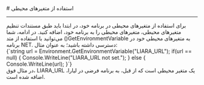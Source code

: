 
<Layout>
# استفاده از متغیرهای محیطی 
<hr className="mb-2" />
برای استفاده از متغیرهای محیطی در برنامه خود، در ابتدا باید طبق <Link href="../../details/envs" className="blue-link">مستندات تنظیم متغیرهای محیطی</Link>، متغیرهای محیطی را به برنامه خود، اضافه کنید.
در ادامه، شما می‌توانید با استفاده از متد <Important>()GetEnvironmentVariable</Important> به متغیرهای محیطی خود در برنامه NET. دسترسی داشته باشید؛ به عنوان مثال:

<div className="h-2" />
<div dir="ltr">
<Highlight  className="dotnet">
{`string url = Environment.GetEnvironmentVariable("LIARA_URL");
if(url == null)
{
    Console.WriteLine("LIARA_URL not set.");
}
else
{
    Console.WriteLine(url);
}`}
</Highlight>
</ div>
<div className="h-2" />
در مثال فوق، <Important>LIARA_URL</Important> یک متغیر محیطی است که از قبل، به برنامه فرضی در لیارا، اضافه شده است.



<NextPage next="./use-disk" />

</Layout>